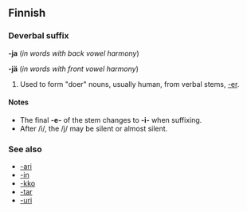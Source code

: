 ==Finnish==

===Deverbal suffix===
'''-ja''' (''in words with back vowel harmony'')

'''-jä''' (''in words with front vowel harmony'')

# Used to form "doer" nouns, usually human, from verbal stems, [[-er]].

====Notes====
*The final '''-e-''' of the stem changes to '''-i-''' when suffixing. 
*After /i/, the /j/ may be silent or almost silent.

===See also===
*[[-ari#Finnish|-ari]]
*[[-in#Finnish|-in]]
*[[-kko#Finnish|-kko]]
*[[-tar#Finnish|-tar]]
*[[-uri#Finnish|-uri]]